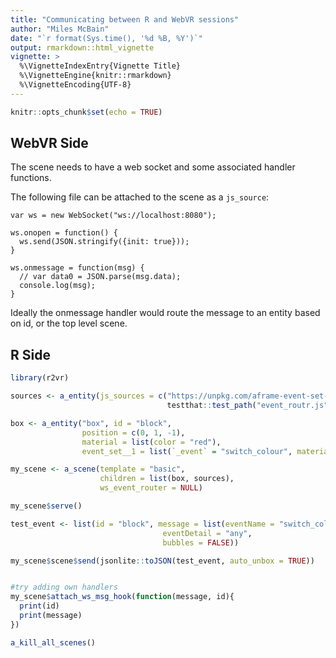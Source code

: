 ```yaml
---
title: "Communicating between R and WebVR sessions"
author: "Miles McBain"
date: "`r format(Sys.time(), '%d %B, %Y')`"
output: rmarkdown::html_vignette
vignette: >
  %\VignetteIndexEntry{Vignette Title}
  %\VignetteEngine{knitr::rmarkdown}
  %\VignetteEncoding{UTF-8}
---
```


```r
knitr::opts_chunk$set(echo = TRUE)
```

## WebVR Side
The scene needs to have a web socket and some associated handler functions.

The following file can be attached to the scene as a `js_source`:

```
var ws = new WebSocket("ws://localhost:8080");

ws.onopen = function() {
  ws.send(JSON.stringify({init: true}));
}

ws.onmessage = function(msg) {
  // var data0 = JSON.parse(msg.data);
  console.log(msg);
}
```
Ideally the onmessage handler would route the message to an entity based on id, or the top level scene.

## R Side

```r
library(r2vr)

sources <- a_entity(js_sources = c("https://unpkg.com/aframe-event-set-component@^4.0.0/dist/aframe-event-set-component.min.js",
                                   testthat::test_path("event_routr.js")) )

box <- a_entity("box", id = "block",
                position = c(0, 1, -1),
                material = list(color = "red"),
                event_set__1 = list(`_event` = "switch_colour", material.color = "blue"))

my_scene <- a_scene(template = "basic",
                    children = list(box, sources),
                    ws_event_router = NULL)

my_scene$serve()

test_event <- list(id = "block", message = list(eventName = "switch_colour",
                                  eventDetail = "any",
                                  bubbles = FALSE))

my_scene$scene$send(jsonlite::toJSON(test_event, auto_unbox = TRUE))


#try adding own handlers
my_scene$attach_ws_msg_hook(function(message, id){
  print(id)
  print(message)
})

a_kill_all_scenes()
```


